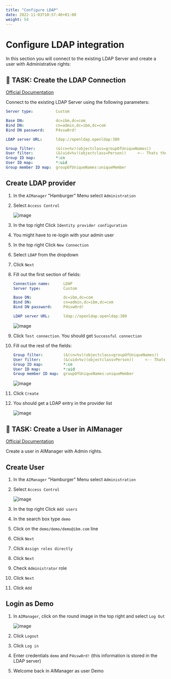 ```yaml
---
title: "Configure LDAP"
date: 2022-11-03T10:57:46+01:00
weight: 54
---
```


# Configure LDAP integration

In this section you will connect to the existing LDAP Server and create a user with Administrative rights:



## 🚀 TASK: Create the LDAP Connection

[Official Documentation](https://www.ibm.com/docs/en/cloud-paks/cloud-pak-watson-aiops/3.5.0?topic=authentication-configuring-ldap-connections)


Connect to the existing LDAP Server using the following parameters:

```yaml
Server type:          Custom

Base DN:              dc=ibm,dc=com
Bind DN:              cn=admin,dc=ibm,dc=com
Bind DN password:     P4ssw0rd! 

LDAP server URL:      ldap://openldap.openldap:389

Group filter:         (&(cn=%v)(objectclass=groupOfUniqueNames))
User filter:          (&(uid=%v)(objectclass=Person))     <-- Thats the only value you should have to change
Group ID map:         *:cn
User ID map:          *:uid
Group member ID map:  groupOfUniqueNames:uniqueMember
```




<Accordion>
<AccordionItem title="Need Help?">

## Create LDAP provider


1. In the `AIManager` "Hamburger" Menu select `Administration`

1. Select `Access Control`

	![image](/images/20_config.png)

1. In the top right Click `Identity provider configuration`

1. You might have to re-login with your admin user

1. In the top right Click `New Connection`

1. Select `LDAP` from the dropdown

1. Click `Next`


1. Fill out the first section of fields:


    ```yaml
    Connection name:      LDAP
    Server type:          Custom

    Base DN:              dc=ibm,dc=com
    Bind DN:              cn=admin,dc=ibm,dc=com
    Bind DN password:     P4ssw0rd! 

    LDAP server URL:      ldap://openldap.openldap:389

    ```

	![image](/images/21_config.png)


1. Click `Test connection`. You should get `Successful connection`

1. Fill out the rest of the fields:


    ```yaml
    Group filter:         (&(cn=%v)(objectclass=groupOfUniqueNames))
    User filter:          (&(uid=%v)(objectclass=Person))     <-- Thats the only value you should have to change
    Group ID map:         *:cn
    User ID map:          *:uid
    Group member ID map:  groupOfUniqueNames:uniqueMember
    ```

	![image](/images/22_config.png)


1. Click `Create`

1. You should get a LDAP entry in the provider list

	![image](/images/23_config.png)
    
</AccordionItem>
</Accordion>



## 🚀 TASK: Create a User in AIManager

[Official Documentation](https://www.ibm.com/docs/en/cloud-paks/cloud-pak-watson-aiops/3.5.0?topic=control-adding-users)


Create a user in AIManager with Admin rights.





<Accordion>
<AccordionItem title="Need Help?">

## Create User

1. In the `AIManager` "Hamburger" Menu select `Administration`

1. Select `Access Control`

	![image](/images/20_config.png)

1. In the top right Click `Add users`

1. In the search box type `demo`

1. Click on the `demo/demo/demo@ibm.com` line

1. Click `Next` 

1. Click `Assign roles directly`

1. Click `Next` 

1. Check `Administrator` role

1. Click `Next` 

1. Click `Add` 


## Login as Demo

1. In `AIManager`, click on the round image in the top right and select `Log Out`

	![image](/images/24_config.png)

1. Click `Logout` 

1. Click `Log in` 

1. Enter credentials `demo` and `P4ssw0rd!` (this information is stored in the LDAP server)

1. Welcome back in AIManager as user Demo

</AccordionItem>
</Accordion>